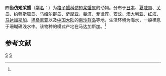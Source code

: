 {{Speciesbox
| taxon = Thalamitoides quadridens
| binomial_authority = (A. Milne-Edwards, 1869)<ref name='id11703'>{{cite web| url =http://www.bioinfo.cn/db05/BjdwSpecies.php?action=view&id=11703| title =四齿仿短桨蟹| work =《中国动物物种编目数据库》| publisher =中国科学院微生物研究所| author =中国科学院动物研究所| accessdate =2009-04-28| deadurl =yes| archiveurl =https://web.archive.org/web/20160305030405/http://www.bioinfo.cn/db05/BjdwSpecies.php?action=view&id=11703| archivedate =2016-03-05}}</ref>
}}

'''四齿仿短桨蟹'''（[[学名|学名]]：{{lang|la|''Thalamitoides quadridens''}}）为[[梭子蟹科|梭子蟹科]][[仿短桨蟹属|仿短桨蟹属]]的动物。分布于[[日本|日本]]、[[夏威夷|夏威夷]]、[[关岛|关岛]]、[[约翰斯顿岛|约翰斯顿岛]]、[[马绍尔群岛|马绍尔群岛]]、[[萨摩亚|萨摩亚]]、[[斐济|斐济]]、[[菲律宾|菲律宾]]、[[安汶|安汶]]、[[澳大利亚|澳大利亚]]、[[红海|红海]]、[[马达加斯加|马达加斯加]]、[[坦桑尼亚|坦桑尼亚]]以及[[中国大陆|中国大陆]]的[[南沙群岛|南沙群岛]]等地，生活环境为海水，一般栖息于珊瑚礁浅水中。该物种的模式产地在马达加斯加。<ref name='id11703'/>

== 参考文献 ==
{{reflist}}

{{螃蟹小作品}}

{{Taxonbar}}
[[Category:1869年描述的动物|S]]
[[Category:仿短桨蟹属|S]]